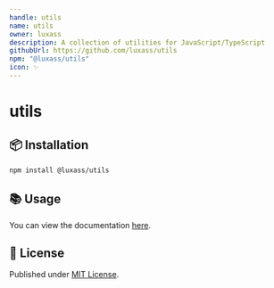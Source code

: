 ```yaml
---
handle: utils
name: utils
owner: luxass
description: A collection of utilities for JavaScript/TypeScript
githubUrl: https://github.com/luxass/utils
npm: "@luxass/utils"
icon: ✨
---
```


# utils




## 📦 Installation

```sh
npm install @luxass/utils
```

## 📚 Usage

You can view the documentation [here](https://www.jsdocs.io/package/@luxass/utils).

## 📄 License

Published under [MIT License](https://github.com/luxass/utils/blob/main/LICENSE).

